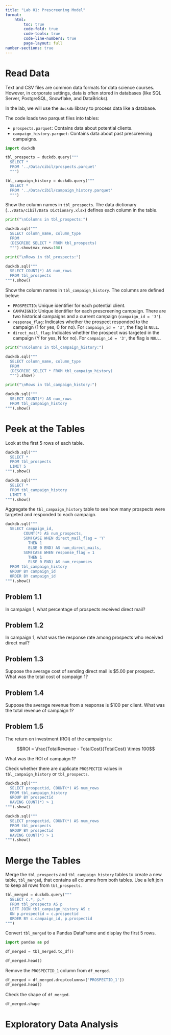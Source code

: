 ```yaml
---
title: "Lab 01: Prescreening Model"
format: 
    html:
        toc: true
        code-fold: true
        code-tools: true
        code-line-numbers: true
        page-layout: full
number-sections: true
---
```


# Read Data

Text and CSV files are common data formats for data science courses. However, in corporate settings, data is often stored in databases (like SQL Server, PostgreSQL, Snowflake, and DataBricks).

In the lab, we will use the `duckdb` library to process data like a database.

The code loads two parquet files into tables:

-   `prospects.parquet`: Contains data about potential clients.
-   `campaign_history.parquet`: Contains data about past prescreening campaigns.

```python
import duckdb

tbl_prospects = duckdb.query("""
  SELECT *
  FROM '../Data/cibil/prospects.parquet'
  """)

tbl_campaign_history = duckdb.query("""
  SELECT * 
  FROM '../Data/cibil/campaign_history.parquet'
  """)
```

Show the column names in `tbl_prospects`. The data dictionary (`../Data/cibil/Data Dictionary.xlsx`) defines each column in the table.

```python
print("\nColumns in tbl_prospects:")

duckdb.sql("""
  SELECT column_name, column_type
  FROM
  (DESCRIBE SELECT * FROM tbl_prospects)
  """).show(max_rows=100)
```

```python
print("\nRows in tbl_prospects:")

duckdb.sql("""
  SELECT COUNT(*) AS num_rows
  FROM tbl_prospects
""").show()
```

Show the column names in `tbl_campaign_history`. The columns are defined below:

-   `PROSPECTID`: Unique identifier for each potential client.
-   `CAMPAIGNID`: Unique identifier for each prescreening campaign. There are two historical campaigns and a current campaign (`campaign_id = '3'`).
-   `response_flag`: Indicates whether the prospect responded to the campaign (1 for yes, 0 for no). For `campaign_id = '3'`, the flag is `NULL`.
-   `direct_mail_flag`: Indicates whether the prospect was targeted in the campaign (Y for yes, N for no). For `campaign_id = '3'`, the flag is `NULL`.

```python
print("\nColumns in tbl_campaign_history:")

duckdb.sql("""
  SELECT column_name, column_type
  FROM
  (DESCRIBE SELECT * FROM tbl_campaign_history)
  """).show()
```

```python
print("\nRows in tbl_campaign_history:")

duckdb.sql("""
  SELECT COUNT(*) AS num_rows
  FROM tbl_campaign_history
""").show()
```

# Peek at the Tables

Look at the first 5 rows of each table.

```python
duckdb.sql("""
  SELECT *
  FROM tbl_prospects
  LIMIT 5
""").show()
```

```python
duckdb.sql("""
  SELECT *
  FROM tbl_campaign_history
  LIMIT 5
""").show()
```

Aggregate the `tbl_campaign_history` table to see how many prospects were targeted and responded to each campaign.

```python
duckdb.sql("""
  SELECT campaign_id, 
        COUNT(*) AS num_prospects,
        SUM(CASE WHEN direct_mail_flag = 'Y'
          THEN 1 
          ELSE 0 END) AS num_direct_mails,
        SUM(CASE WHEN response_flag = 1 
          THEN 1 
          ELSE 0 END) AS num_responses
  FROM tbl_campaign_history
  GROUP BY campaign_id
  ORDER BY campaign_id
""").show()
```

:::{.callout-note}
## Problem 1.1
In campaign 1, what percentage of prospects received direct mail?
:::

:::{.callout-note}
## Problem 1.2
In campaign 1, what was the response rate among prospects who received direct mail?
:::

:::{.callout-note}
## Problem 1.3
Suppose the average cost of sending direct mail is $5.00 per prospect. What was the total cost of campaign 1?
:::

:::{.callout-note}
## Problem 1.4
Suppose the average revenue from a response is $100 per client. What was the total revenue of campaign 1?
:::

:::{.callout-note}
## Problem 1.5
The return on investment (ROI) of the campaign is:

$$ROI = \frac{TotalRevenue - TotalCost}{TotalCost} \times 100$$

What was the ROI of campaign 1?
:::

Check whether there are duplicate `PROSPECTID` values in `tbl_campaign_history` or `tbl_prospects`.

```python
duckdb.sql("""
  SELECT prospectid, COUNT(*) AS num_rows
  FROM tbl_campaign_history
  GROUP BY prospectid
  HAVING COUNT(*) > 1
""").show()
```

```python
duckdb.sql("""
  SELECT prospectid, COUNT(*) AS num_rows
  FROM tbl_prospects
  GROUP BY prospectid
  HAVING COUNT(*) > 1
""").show()
```

# Merge the Tables

Merge the `tbl_prospects` and `tbl_campaign_history` tables to create a new table, `tbl_merged`, that contains all columns from both tables. Use a left join to keep all rows from `tbl_prospects`.

```python
tbl_merged = duckdb.query("""
  SELECT c.*, p.*
  FROM tbl_prospects AS p
  LEFT JOIN tbl_campaign_history AS c
  ON p.prospectid = c.prospectid
  ORDER BY c.campaign_id, p.prospectid
""")
```

Convert `tbl_merged` to a Pandas DataFrame and display the first 5 rows.

```python
import pandas as pd

df_merged = tbl_merged.to_df()

df_merged.head()
```

Remove the `PROSPECTID_1` column from `df_merged`.

```python
df_merged = df_merged.drop(columns=['PROSPECTID_1'])
df_merged.head()
```

Check the shape of `df_merged`.

```python
df_merged.shape
```

# Exploratory Data Analysis

